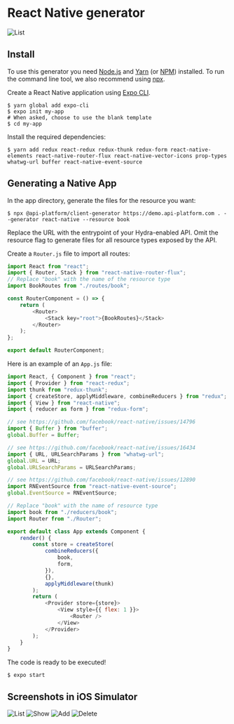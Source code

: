 # React Native generator

![List](images/react-native/client-generator-react-native-list.png)

## Install

To use this generator you need [Node.js](https://nodejs.org/) and [Yarn](https://yarnpkg.com/) (or [NPM](https://www.npmjs.com/)) installed.
To run the command line tool, we also recommend using [npx](https://www.npmjs.com/package/npx).

Create a React Native application using [Expo CLI](https://docs.expo.io/versions/latest/workflow/expo-cli).

    $ yarn global add expo-cli
    $ expo init my-app
    # When asked, choose to use the blank template
    $ cd my-app

Install the required dependencies:

    $ yarn add redux react-redux redux-thunk redux-form react-native-elements react-native-router-flux react-native-vector-icons prop-types whatwg-url buffer react-native-event-source

## Generating a Native App

In the app directory, generate the files for the resource you want:

    $ npx @api-platform/client-generator https://demo.api-platform.com . --generator react-native --resource book

Replace the URL with the entrypoint of your Hydra-enabled API.
Omit the resource flag to generate files for all resource types exposed by the API.

Create a `Router.js` file to import all routes:

```javascript
import React from "react";
import { Router, Stack } from "react-native-router-flux";
// Replace "book" with the name of the resource type
import BookRoutes from "./routes/book";

const RouterComponent = () => {
    return (
        <Router>
            <Stack key="root">{BookRoutes}</Stack>
        </Router>
    );
};

export default RouterComponent;
```

Here is an example of an `App.js` file:

```javascript
import React, { Component } from "react";
import { Provider } from "react-redux";
import thunk from "redux-thunk";
import { createStore, applyMiddleware, combineReducers } from "redux";
import { View } from "react-native";
import { reducer as form } from "redux-form";

// see https://github.com/facebook/react-native/issues/14796
import { Buffer } from "buffer";
global.Buffer = Buffer;

// see https://github.com/facebook/react-native/issues/16434
import { URL, URLSearchParams } from "whatwg-url";
global.URL = URL;
global.URLSearchParams = URLSearchParams;

// see https://github.com/facebook/react-native/issues/12890
import RNEventSource from "react-native-event-source";
global.EventSource = RNEventSource;

// Replace "book" with the name of resource type
import book from "./reducers/book";
import Router from "./Router";

export default class App extends Component {
    render() {
        const store = createStore(
            combineReducers({
                book,
                form,
            }),
            {},
            applyMiddleware(thunk)
        );
        return (
            <Provider store={store}>
                <View style={{ flex: 1 }}>
                    <Router />
                </View>
            </Provider>
        );
    }
}
```

The code is ready to be executed!

    $ expo start

## Screenshots in iOS Simulator

![List](images/react-native/client-generator-react-native-list.png) ![Show](images/react-native/client-generator-react-native-show.png)
![Add](images/react-native/client-generator-react-native-add.png) ![Delete](images/react-native/client-generator-react-native-delete.png)
